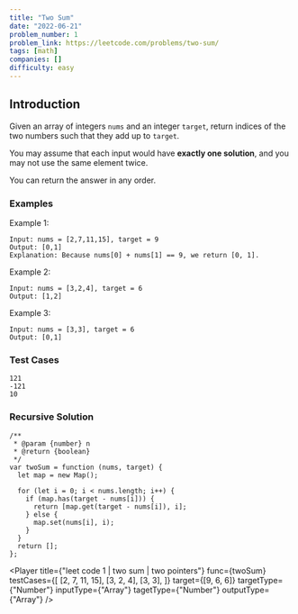 ```yaml
---
title: "Two Sum"
date: "2022-06-21"
problem_number: 1
problem_link: https://leetcode.com/problems/two-sum/
tags: [math]
companies: []
difficulty: easy
---
```



<h2>Introduction</h2>

Given an array of integers `nums` and an integer `target`, return indices of the two numbers such that they add up to `target`.

You may assume that each input would have <strong>exactly one solution</strong>, and you may not use the same element twice.

You can return the answer in any order.

<h3>Examples</h3>

Example 1:

```
Input: nums = [2,7,11,15], target = 9
Output: [0,1]
Explanation: Because nums[0] + nums[1] == 9, we return [0, 1].
```

Example 2:

```
Input: nums = [3,2,4], target = 6
Output: [1,2]
```

Example 3:

```
Input: nums = [3,3], target = 6
Output: [0,1]
```

<h3>Test Cases</h3>

```
121
-121
10
```

<h3>Recursive Solution</h3>

```
/**
 * @param {number} n
 * @return {boolean}
 */
var twoSum = function (nums, target) {
  let map = new Map();

  for (let i = 0; i < nums.length; i++) {
    if (map.has(target - nums[i])) {
      return [map.get(target - nums[i]), i];
    } else {
      map.set(nums[i], i);
    }
  }
  return [];
};
```

<Player
  title={"leet code 1 | two sum | two pointers"}
  func={twoSum}
  testCases={[
    [2, 7, 11, 15],
    [3, 2, 4],
    [3, 3],
  ]}
  target={[9, 6, 6]}
  targetType={"Number"}
  inputType={"Array"}
  tagetType={"Number"}
  outputType={"Array"}
/>

